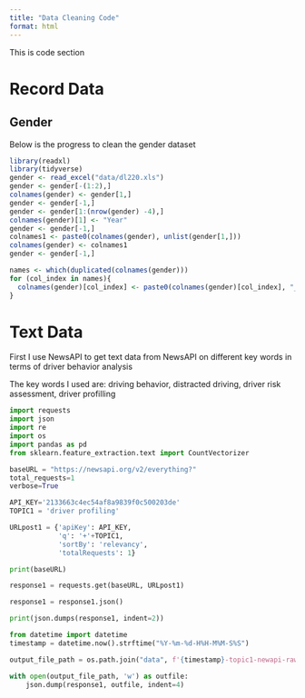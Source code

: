 ```yaml
---
title: "Data Cleaning Code"
format: html
---
```



This is code section


# Record Data

## Gender

Below is the progress to clean the gender dataset
```r
library(readxl)
library(tidyverse)
gender <- read_excel("data/dl220.xls")
gender <- gender[-(1:2),]
colnames(gender) <- gender[1,]
gender <- gender[-1,]
gender <- gender[1:(nrow(gender) -4),]
colnames(gender)[1] <- "Year"
gender <- gender[-1,]
colnames1 <- paste0(colnames(gender), unlist(gender[1,]))
colnames(gender) <- colnames1
gender <- gender[-1,]

names <- which(duplicated(colnames(gender)))
for (col_index in names){
  colnames(gender)[col_index] <- paste0(colnames(gender)[col_index], "_", col_index)
}

```



# Text Data

First I use NewsAPI to get text data from NewsAPI on different key words in terms of driver behavior analysis

The key words I used are: driving behavior, distracted driving, driver risk assessment, driver profilling
```python
import requests
import json
import re
import os
import pandas as pd
from sklearn.feature_extraction.text import CountVectorizer

baseURL = "https://newsapi.org/v2/everything?"
total_requests=1
verbose=True

API_KEY='2133663c4ec54af8a9839f0c500203de'
TOPIC1 = 'driver profiling'

URLpost1 = {'apiKey': API_KEY,
            'q': '+'+TOPIC1,
            'sortBy': 'relevancy',
            'totalRequests': 1}

print(baseURL)

response1 = requests.get(baseURL, URLpost1) 

response1 = response1.json() 

print(json.dumps(response1, indent=2))

from datetime import datetime
timestamp = datetime.now().strftime("%Y-%m-%d-H%H-M%M-S%S")

output_file_path = os.path.join("data", f'{timestamp}-topic1-newapi-raw-data-driver-profilling.json')

with open(output_file_path, 'w') as outfile:
    json.dump(response1, outfile, indent=4)
```